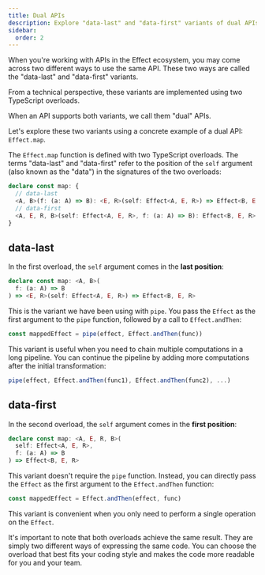 ```yaml
---
title: Dual APIs
description: Explore "data-last" and "data-first" variants of dual APIs in the Effect ecosystem, illustrated with the example of `Effect.map`. Learn how to choose between them based on your coding style and readability preferences.
sidebar:
  order: 2
---
```



When you're working with APIs in the Effect ecosystem, you may come across two different ways to use the same API. These two ways are called the "data-last" and "data-first" variants.

<Aside type="note" title="Implementation Details">
  From a technical perspective, these variants are implemented using two
  TypeScript overloads.
</Aside>

When an API supports both variants, we call them "dual" APIs.

Let's explore these two variants using a concrete example of a dual API: `Effect.map`.

The `Effect.map` function is defined with two TypeScript overloads. The terms "data-last" and "data-first" refer to the position of the `self` argument (also known as the "data") in the signatures of the two overloads:

```ts showLineNumbers=false
declare const map: {
  // data-last
  <A, B>(f: (a: A) => B): <E, R>(self: Effect<A, E, R>) => Effect<B, E, R>
  // data-first
  <A, E, R, B>(self: Effect<A, E, R>, f: (a: A) => B): Effect<B, E, R>
}
```

## data-last

In the first overload, the `self` argument comes in the **last position**:

```ts showLineNumbers=false
declare const map: <A, B>(
  f: (a: A) => B
) => <E, R>(self: Effect<A, E, R>) => Effect<B, E, R>
```

This is the variant we have been using with `pipe`. You pass the `Effect` as the first argument to the `pipe` function, followed by a call to `Effect.andThen`:

```ts showLineNumbers=false
const mappedEffect = pipe(effect, Effect.andThen(func))
```

This variant is useful when you need to chain multiple computations in a long pipeline. You can continue the pipeline by adding more computations after the initial transformation:

```ts showLineNumbers=false
pipe(effect, Effect.andThen(func1), Effect.andThen(func2), ...)
```

## data-first

In the second overload, the `self` argument comes in the **first position**:

```ts showLineNumbers=false
declare const map: <A, E, R, B>(
  self: Effect<A, E, R>,
  f: (a: A) => B
) => Effect<B, E, R>
```

This variant doesn't require the `pipe` function. Instead, you can directly pass the `Effect` as the first argument to the `Effect.andThen` function:

```ts showLineNumbers=false
const mappedEffect = Effect.andThen(effect, func)
```

This variant is convenient when you only need to perform a single operation on the `Effect`.

<Aside type="tip" title="Choosing Between Styles">
  It's important to note that both overloads achieve the same result. They
  are simply two different ways of expressing the same code. You can
  choose the overload that best fits your coding style and makes the code
  more readable for you and your team.
</Aside>
